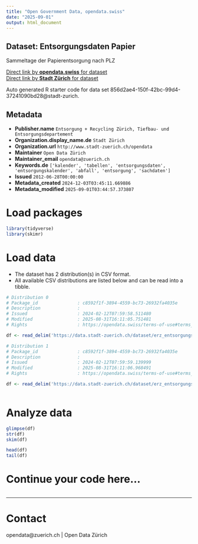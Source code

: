 ```yaml
---
title: "Open Government Data, opendata.swiss"
date: "2025-09-01"
output: html_document
---
```


## Dataset: Entsorgungsdaten Papier

Sammeltage der Papierentsorgung nach PLZ

[Direct link by **opendata.swiss** for dataset](https://opendata.swiss/de/dataset/entsorgungsdaten-papier)<br>
[Direct link by **Stadt Zürich** for dataset](https://data.stadt-zuerich.ch/dataset/erz_entsorgungskalender_papier)

Auto generated R starter code for data set 856d2ae4-150f-42bc-99d4-37241090bd28@stadt-zurich.

## Metadata

- **Publisher.name** `Entsorgung + Recycling Zürich, Tiefbau- und Entsorgungsdepartement`
- **Organization.display_name.de** `Stadt Zürich`
- **Organization.url** `http://www.stadt-zuerich.ch/opendata`
- **Maintainer** `Open Data Zürich`
- **Maintainer_email** `opendata@zuerich.ch`
- **Keywords.de** `['kalender', 'tabellen', 'entsorgungsdaten', 'entsorgungskalender', 'abfall', 'entsorgung', 'sachdaten']`
- **Issued** `2012-06-28T00:00:00`
- **Metadata_created** `2024-12-03T03:45:11.669886`
- **Metadata_modified** `2025-09-01T03:44:57.373807`


# Load packages

```r

library(tidyverse)
library(skimr)

```

# Load data

-   The dataset has 2 distribution(s) in CSV format.
-   All available CSV distributions are listed below and can be read into a tibble.

```r

# Distribution 0
# Package_id               : c8592f1f-3894-4559-bc73-26932fa4035e
# Description              : 
# Issued                   : 2024-02-12T07:59:58.511480
# Modified                 : 2025-08-31T16:11:05.751481
# Rights                   : https://opendata.swiss/terms-of-use#terms_open

df <- read_delim('https://data.stadt-zuerich.ch/dataset/erz_entsorgungskalender_papier/download/entsorgungskalender_papier_2024.csv')

# Distribution 1
# Package_id               : c8592f1f-3894-4559-bc73-26932fa4035e
# Description              : 
# Issued                   : 2024-02-12T07:59:59.139999
# Modified                 : 2025-08-31T16:11:06.968491
# Rights                   : https://opendata.swiss/terms-of-use#terms_open

df <- read_delim('https://data.stadt-zuerich.ch/dataset/erz_entsorgungskalender_papier/download/entsorgungskalender_papier_2025.csv')



```

# Analyze data

```r

glimpse(df)
str(df)
skim(df)

head(df)
tail(df)

```

# Continue your code here...

```r

```

------------------------------------------------------------------------

# Contact

opendata@zuerich.ch | Open Data Zürich
